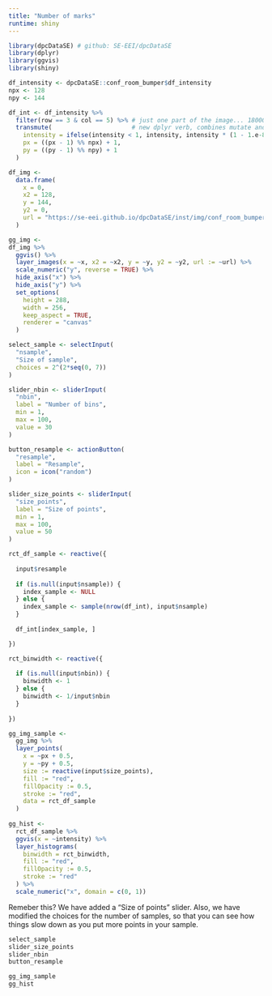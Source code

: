 ```yaml
---
title: "Number of marks"
runtime: shiny
---
```




```r
library(dpcDataSE) # github: SE-EEI/dpcDataSE
library(dplyr)
library(ggvis)
library(shiny)
```

```r
df_intensity <- dpcDataSE::conf_room_bumper$df_intensity
npx <- 128
npy <- 144

df_int <- df_intensity %>% 
  filter(row == 3 & col == 5) %>% # just one part of the image... 18000 pixels
  transmute(                      # new dplyr verb, combines mutate and select
    intensity = ifelse(intensity < 1, intensity, intensity * (1 - 1.e-8)),
    px = ((px - 1) %% npx) + 1, 
    py = ((py - 1) %% npy) + 1
  ) 

df_img <- 
  data.frame(
    x = 0, 
    x2 = 128,
    y = 144, 
    y2 = 0,
    url = "https://se-eei.github.io/dpcDataSE/inst/img/conf_room_bumper/img_grey/conf_room-000-003-005.jpg"  
  )

gg_img <-
df_img %>%
  ggvis() %>%
  layer_images(x = ~x, x2 = ~x2, y = ~y, y2 = ~y2, url := ~url) %>%
  scale_numeric("y", reverse = TRUE) %>%
  hide_axis("x") %>%
  hide_axis("y") %>%
  set_options(
    height = 288, 
    width = 256, 
    keep_aspect = TRUE, 
    renderer = "canvas"
  ) 

select_sample <- selectInput(
  "nsample",
  "Size of sample",
  choices = 2^(2*seq(0, 7))
)

slider_nbin <- sliderInput(
  "nbin",
  label = "Number of bins",
  min = 1, 
  max = 100, 
  value = 30
)

button_resample <- actionButton(
  "resample",
  label = "Resample",
  icon = icon("random")
)

slider_size_points <- sliderInput(
  "size_points",
  label = "Size of points",
  min = 1, 
  max = 100, 
  value = 50
)

rct_df_sample <- reactive({
  
  input$resample
  
  if (is.null(input$nsample)) {
    index_sample <- NULL
  } else {
    index_sample <- sample(nrow(df_int), input$nsample)
  }
 
  df_int[index_sample, ]

})

rct_binwidth <- reactive({
  
  if (is.null(input$nbin)) {
    binwidth <- 1
  } else {
    binwidth <- 1/input$nbin
  }
  
})

gg_img_sample <- 
  gg_img %>%
  layer_points(
    x = ~px + 0.5,
    y = ~py + 0.5,
    size := reactive(input$size_points),
    fill := "red", 
    fillOpacity := 0.5,
    stroke := "red", 
    data = rct_df_sample
  )
  
gg_hist <- 
  rct_df_sample %>%
  ggvis(x = ~intensity) %>%
  layer_histograms(
    binwidth = rct_binwidth,
    fill := "red", 
    fillOpacity := 0.5,
    stroke := "red"
  ) %>%
  scale_numeric("x", domain = c(0, 1)) 
```

Remeber this? We have added a "Size of points" slider. Also, we have modified the choices for the number of samples, so that you can see how things slow down as you put more points in your sample.

```r
select_sample
slider_size_points
slider_nbin
button_resample
```

```r
gg_img_sample
gg_hist
```





